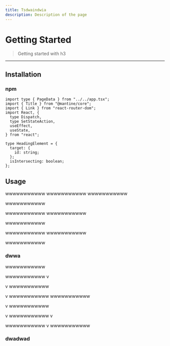 ```yaml
---
title: Tsdwaindwia
description: Description of the page
---
```


# Getting Started

> Getting started with h3

---

## Installation

### npm


```tsx
import type { PageData } from "../../app.tsx";
import { Title } from "@mantine/core";
import { Link } from "react-router-dom";
import React, {
  type Dispatch,
  type SetStateAction,
  useEffect,
  useState,
} from "react";

type HeadingElement = {
  target: {
    id: string;
  };
  isIntersecting: boolean;
};
```

## Usage
wwwwwwwwwww
wwwwwwwwwww
wwwwwwwwwww

wwwwwwwwwww

wwwwwwwwwww
wwwwwwwwwww

wwwwwwwwwww

wwwwwwwwwww
wwwwwwwwwww

wwwwwwwwwww

### dwwa
wwwwwwwwwww

wwwwwwwwwww
v

v
wwwwwwwwwww

v
wwwwwwwwwww
wwwwwwwwwww

v
wwwwwwwwwww

v
wwwwwwwwwww
v

wwwwwwwwwww
v
wwwwwwwwwww



### dwadwad